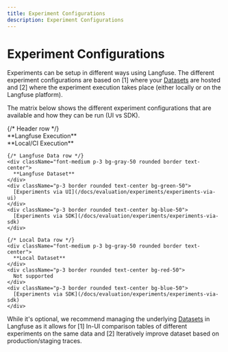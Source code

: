 ```yaml
---
title: Experiment Configurations
description: Experiment Configurations
---
```


# Experiment Configurations

Experiments can be setup in different ways using Langfuse. The different experiment configurations are based on [1] where your [Datasets](/docs/evaluation/experiments/datasets) are hosted and [2] where the experiment execution takes place (either locally or on the Langfuse platform).

The matrix below shows the different experiment configurations that are available and how they can be run (UI vs SDK).

<div className="my-6">
  <div className="grid grid-cols-3 gap-2">
    {/* Header row */}
    <div></div>
    <div className="text-center font-medium p-3 bg-gray-50 rounded border">
      **Langfuse Execution**
    </div>
    <div className="text-center font-medium p-3 bg-gray-50 rounded border">
      **Local/CI Execution**
    </div>

    {/* Langfuse Data row */}
    <div className="font-medium p-3 bg-gray-50 rounded border text-center">
      **Langfuse Dataset**
    </div>
    <div className="p-3 border rounded text-center bg-green-50">
      [Experiments via UI](/docs/evaluation/experiments/experiments-via-ui)
    </div>
    <div className="p-3 border rounded text-center bg-blue-50">
      [Experiments via SDK](/docs/evaluation/experiments/experiments-via-sdk)
    </div>

    {/* Local Data row */}
    <div className="font-medium p-3 bg-gray-50 rounded border text-center">
      **Local Dataset**
    </div>
    <div className="p-3 border rounded text-center bg-red-50">
      Not supported
    </div>
    <div className="p-3 border rounded text-center bg-blue-50">
      [Experiments via SDK](/docs/evaluation/experiments/experiments-via-sdk)
    </div>

  </div>
</div>

<Callout type="info">

While it's optional, we recommend managing the underlying [Datasets](/docs/evaluation/experiments/datasets) in Langfuse as it allows for [1] In-UI comparison tables of different experiments on the same data and [2] Iteratively improve dataset based on production/staging traces.

</Callout>